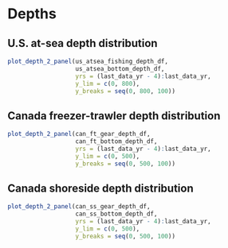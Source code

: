 # Depths

## U.S. at-sea depth distribution
```r

plot_depth_2_panel(us_atsea_fishing_depth_df,
                   us_atsea_bottom_depth_df,
                   yrs = (last_data_yr - 4):last_data_yr,
                   y_lim = c(0, 800),
                   y_breaks = seq(0, 800, 100))
```

## Canada freezer-trawler depth distribution
```r

plot_depth_2_panel(can_ft_gear_depth_df,
                   can_ft_bottom_depth_df,
                   yrs = (last_data_yr - 4):last_data_yr,
                   y_lim = c(0, 500),
                   y_breaks = seq(0, 500, 100))
```

## Canada shoreside depth distribution
```r

plot_depth_2_panel(can_ss_gear_depth_df,
                   can_ss_bottom_depth_df,
                   yrs = (last_data_yr - 4):last_data_yr,
                   y_lim = c(0, 500),
                   y_breaks = seq(0, 500, 100))
```

